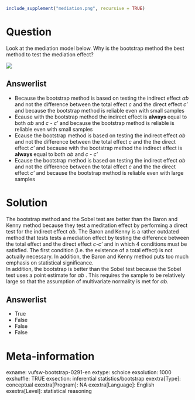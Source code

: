 ```r
include_supplement("mediation.png", recursive = TRUE)
```

Question
========
Look at the mediation model below. Why is the bootstrap method the best method to test the mediation effect?  
  
![](mediation.png)

Answerlist
----------
* Because the bootstrap method is based on testing the indirect effect *αb* and not the difference between the total effect *c* and the direct effect *c' *and because the bootstrap method is reliable even with small samples
* Ecause with the bootstrap method the indirect effect is **always **equal to both *αb* and *c* - *c' *and because the bootstrap method is reliable is reliable even with small samples
* Ecause the bootstrap method is based on testing the indirect effect *αb* and not the difference between the total effect *c* and the the direct effect *c' *and because with the bootstrap method the indirect effect is **always **equal to both *αb* and *c* - *c'*
* Ecause the bootstrap method is based on testing the indirect effect *αb* and not the difference between the total effect *c* and the the direct effect *c' *and because the bootstrap method is reliable even with large samples

Solution
========

The bootstrap method and the Sobel test are better than the Baron and Kenny method because they test a meditation effect by performing a direct test for the indirect effect *αb*. The Baron and Kenny is a rather outdated method that tests tests a mediation effect by testing the difference between the total effect and the direct effect *c-c' *and in which 4 conditions must be satisfied. The first condition (i.e. the existence of a total effect) is not actually necessary. In addition, the Baron and Kenny method puts too much emphasis on statistical significance.  
In addition, the bootstrap is better than the Sobel test because the Sobel test uses a point estimate for *αb *. This requires the sample to be relatively large so that the assumption of multivariate normality is met for *αb*.

Answerlist
----------
* True
* False
* False
* False

Meta-information
================
exname: vufsw-bootstrap-0291-en
extype: schoice
exsolution: 1000
exshuffle: TRUE
exsection: inferential statistics/bootstrap
exextra[Type]: conceptual
exextra[Program]: NA
exextra[Language]: English
exextra[Level]: statistical reasoning


